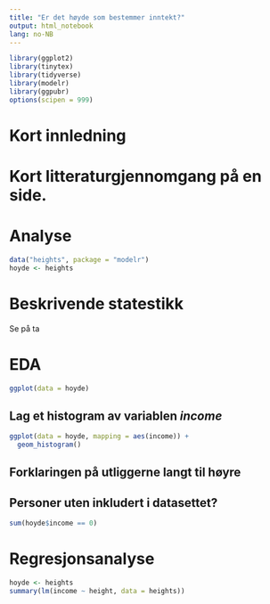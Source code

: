 ```yaml
---
title: "Er det høyde som bestemmer inntekt?"
output: html_notebook
lang: no-NB
---
```


```r
library(ggplot2)
library(tinytex)
library(tidyverse)
library(modelr)
library(ggpubr)
options(scipen = 999)
```

# Kort innledning 

# Kort litteraturgjennomgang på en side.

# Analyse

```r
data("heights", package = "modelr")
hoyde <- heights
```

# Beskrivende statestikk
Se på ta

# EDA

```r
ggplot(data = hoyde)
```


## Lag et histogram av variablen *income*

```r
ggplot(data = hoyde, mapping = aes(income)) +
  geom_histogram()
```

## Forklaringen på utliggerne langt til høyre

## Personer uten inkludert i datasettet? 

```r
sum(hoyde$income == 0)
```


# Regresjonsanalyse

```r
hoyde <- heights
summary(lm(income ~ height, data = heights))
```


